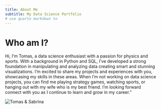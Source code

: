 ```yaml
---
title: About Me
subtitle: My Data Science Portfolio
# use quarto markdown to 
---
```


# Who am I?
Hi, I'm Tomas, a data science enthusiast with a passion for physics and sports. With a background in Python and SQL, I've developed a strong foundation in manipulating and analyzing data creating smart and stunning visualizations. I'm excited to share my projects and experiences with you, showcasing my skills in these areas. When I'm not working on data science projects, you can find me playing strategy games, watching sports, or hanging out with my wife who is my best friend. I'm looking forward  connect with you as I continue to learn and grow in my career."

![Tomas & Sabrina](https://tomasfedz.github.io/Images/Images/IMG_0058.JPG)
<!-- ## Title 2 Header

[MarkDown Basics](https://quarto.org/docs/authoring/markdown-basics.html#links-images) -->
